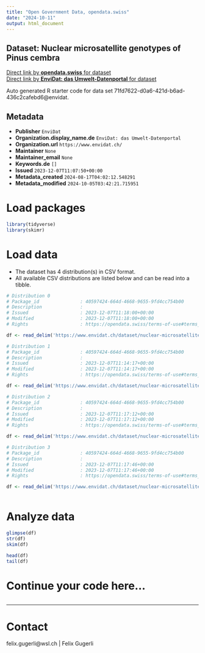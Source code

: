```yaml
---
title: "Open Government Data, opendata.swiss"
date: "2024-10-11"
output: html_document
---
```


## Dataset: Nuclear microsatellite genotypes of Pinus cembra



[Direct link by **opendata.swiss** for dataset](https://opendata.swiss/de/dataset/nuclear-microsatellite-genotypes-of-pinus-cembra)<br>
[Direct link by **EnviDat: das Umwelt-Datenportal** for dataset](https://www.envidat.ch/#/metadata/nuclear-microsatellite-genotypes-of-pinus-cembra-from-fribourg-and-the-alps)

Auto generated R starter code for data set 71fd7622-d0a6-421d-b6ad-436c2cafebd6@envidat.

## Metadata

- **Publisher** `EnviDat`
- **Organization.display_name.de** `EnviDat: das Umwelt-Datenportal`
- **Organization.url** `https://www.envidat.ch/`
- **Maintainer** `None`
- **Maintainer_email** `None`
- **Keywords.de** `[]`
- **Issued** `2023-12-07T11:07:50+00:00`
- **Metadata_created** `2024-08-17T04:02:12.548291`
- **Metadata_modified** `2024-10-05T03:42:21.715951`


# Load packages

```r

library(tidyverse)
library(skimr)

```

# Load data

-   The dataset has 4 distribution(s) in CSV format.
-   All available CSV distributions are listed below and can be read into a tibble.

```r

# Distribution 0
# Package_id               : 40597424-664d-4668-9655-9fd4cc754b00
# Description              : 
# Issued                   : 2023-12-07T11:18:00+00:00
# Modified                 : 2023-12-07T11:18:00+00:00
# Rights                   : https://opendata.swiss/terms-of-use#terms_by

df <- read_delim('https://www.envidat.ch/dataset/nuclear-microsatellite-genotypes-of-pinus-cembra-from-fribourg-and-the-alps/resource/557bdce7-f96a-474f-8302-d1ff00cae2b7')

# Distribution 1
# Package_id               : 40597424-664d-4668-9655-9fd4cc754b00
# Description              : 
# Issued                   : 2023-12-07T11:14:17+00:00
# Modified                 : 2023-12-07T11:14:17+00:00
# Rights                   : https://opendata.swiss/terms-of-use#terms_by

df <- read_delim('https://www.envidat.ch/dataset/nuclear-microsatellite-genotypes-of-pinus-cembra-from-fribourg-and-the-alps/resource/5fd90c6f-ee7d-4b34-bfb3-01a457760aa2')

# Distribution 2
# Package_id               : 40597424-664d-4668-9655-9fd4cc754b00
# Description              : 
# Issued                   : 2023-12-07T11:17:12+00:00
# Modified                 : 2023-12-07T11:17:12+00:00
# Rights                   : https://opendata.swiss/terms-of-use#terms_by

df <- read_delim('https://www.envidat.ch/dataset/nuclear-microsatellite-genotypes-of-pinus-cembra-from-fribourg-and-the-alps/resource/80c99523-79be-4f9d-b9e6-f42932bfe941')

# Distribution 3
# Package_id               : 40597424-664d-4668-9655-9fd4cc754b00
# Description              : 
# Issued                   : 2023-12-07T11:17:46+00:00
# Modified                 : 2023-12-07T11:17:46+00:00
# Rights                   : https://opendata.swiss/terms-of-use#terms_by

df <- read_delim('https://www.envidat.ch/dataset/nuclear-microsatellite-genotypes-of-pinus-cembra-from-fribourg-and-the-alps/resource/8a9e5104-43b4-4e09-a3b8-ceae90131f0d')



```

# Analyze data

```r

glimpse(df)
str(df)
skim(df)

head(df)
tail(df)

```

# Continue your code here...

```r

```

------------------------------------------------------------------------

# Contact

felix.gugerli@wsl.ch | Felix Gugerli
